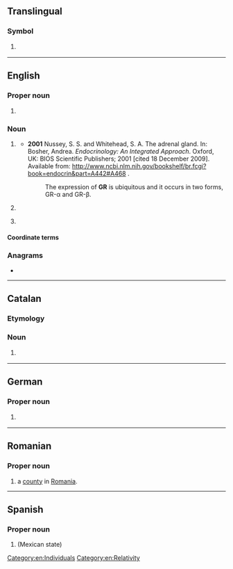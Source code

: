 {{also|gr|Gr|.gr|gr.|Gr.}}
==Translingual==

===Symbol===
{{mul-symbol}}

# {{ISO 3166|1|2|Greece}}
#: {{syn|mul|GRC|qq1={{w|ISO 3166-1 alpha-3|alpha-3}}}}

----

==English==

===Proper noun===
{{en-proper noun}}

# {{lb|en|British}} {{initialism of|en|[[Georgius]] [[rex|Rex]]}} {{gloss|on coins, letterboxes, etc.}} {{ngd|The {{l|en|royal cypher}} for {{w|lang=en|George V}} and his son {{w|lang=en|George VI}}, kings of Great Britain}} {{rfv-sense|en}}

===Noun===
{{en-noun|~}}

# {{lb|en|biochemistry}} {{initialism of|en|glucocorticoid receptor}}
#* '''2001''' Nussey, S. S. and Whitehead, S. A. The adrenal gland. In: Bosher, Andrea. ''Endocrinology: An Integrated Approach''. Oxford, UK: BIOS Scientific Publishers; 2001 [cited 18 December 2009]. Available from: http://www.ncbi.nlm.nih.gov/bookshelf/br.fcgi?book=endocrin&part=A442#A468 .
#*: The expression of '''GR''' is ubiquitous and it occurs in two forms, GR-α and GR-β.
# {{lb|en|physics}} {{initialism of|en|general relativity}}
# {{lb|en|sports}} {{init of|en||games record}}

====Coordinate terms====
{{col3|en|title=sports record|
|OR
|WR
|PB
|SB
|NR
|SR
|CR
}}

===Anagrams===
* {{anagrams|en|a=gr|R&G|RG}}

[[Category:en:Individuals]]
[[Category:en:Relativity]]

----

==Catalan==

===Etymology===
{{initialism of|ca|[[gran|Gran]] [[recorregut|Recorregut]]}}

===Noun===
{{head|ca|noun}}

# {{l|en|GR}} {{gloss|path}}

----

==German==

===Proper noun===
{{head|de|proper noun}}

# {{form of|de|{{w|ISO 3166-2:CH}} code|{{l|de|Graubünden}}}} {{q|canton}}

----

==Romanian==

===Proper noun===
{{head|ro|proper noun}}

# {{abbreviation of|ro|Giurgiu|dot=,}} a [[county]] in [[Romania]].

----

==Spanish==

===Proper noun===
{{es-proper noun}}

# {{abbreviation of|es|nodot=1|Guerrero}} (Mexican state)